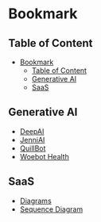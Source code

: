 # Bookmark

## Table of Content

- [Bookmark](#bookmark)
  - [Table of Content](#table-of-content)
  - [Generative AI](#generative-ai)
  - [SaaS](#saas)

## Generative AI

- [DeepAI](https://deepai.org)
- [JenniAI](https://jenni.ai/)
- [QuillBot](https://quillbot.com)
- [Woebot Health](https://woebothealth.com)

## SaaS

- [Diagrams](https://www.diagrams.net/)
- [Sequence Diagram](https://sequencediagram.org)
